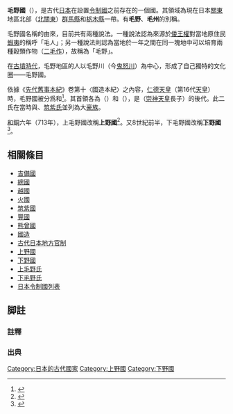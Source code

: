 '''毛野國'''（{{jpn|j = 毛野国|hg = けの の くに/け の くに|rm = Keno no kuni/Ke no kuni|kyu = 毛野國|hgt = }}），是古代[[日本|日本]]在設置[[令制國|令制國]]之前存在的一個國。其領域為現在日本[[关东地方|關東]]地區北部（[[北關東|北關東]]）[[群馬縣|群馬縣]]和[[栃木縣|栃木縣]]一帶。有'''毛野'''、'''毛州'''的別稱。

毛野國名稱的由來，目前共有兩種說法。一種說法認為來源於[[倭王權|倭王權]]對當地原住民[[蝦夷|蝦夷]]的稱呼「毛人」；另一種說法則認為當地於一年之間在同一塊地中可以培育兩種穀類作物（[[二毛作|二毛作]]），故稱為「毛野」。

在[[古墳時代|古墳時代]]，毛野地區的人以毛野川（今[[鬼怒川|鬼怒川]]）為中心，形成了自己獨特的文化圈——毛野國。

依據《[[先代舊事本紀|先代舊事本紀]]》卷第十〈國造本紀〉之內容，[[仁德天皇|仁德天皇]]（第16代[[天皇|天皇]]）時，毛野國被分爲'''{{link-ja|上毛野國|上毛野国|上毛野國}}'''和'''{{link-ja|下毛野國|下毛野国|下毛野國}}'''<ref>{{Cite book|author = [[蘇我馬子|蘇我馬子]]等|title = 先代舊事本紀|location = |publisher = [[洛陽書林|洛陽書林]]　[[前川茂右衞門|前川茂右衞門]]|date = 1644年|accessdate = 2019年3月23日|url = http://dl.ndl.go.jp/info:ndljp/pid/2563305/36|archive-date = 2019年3月23日|archive-url = https://web.archive.org/web/20190323150656/http://dl.ndl.go.jp/info:ndljp/pid/2563305/36|dead-url = no}}</ref>。其首領各為{{link-ja|上毛野國造|上毛野国造}}（{{link-ja|上毛野氏}}）和{{link-ja|下毛野國造|下毛野国造}}（{{link-ja|下毛野氏}}），是{{link-ja|豐城入彥命|豊城入彦命}}（[[崇神天皇|崇神天皇]]長子）的後代。此二氏在當時與{{link-ja|吉備氏}}、[[筑紫氏|筑紫氏]]並列為大[[豪族|豪族]]。

[[和銅|和銅]]六年（713年），上毛野國改稱'''[[上野國|上野國]]'''<ref>{{Cite book|author = [[群馬縣|群馬縣]]敎育會|title = 群馬縣史. 第1卷|location = |publisher = 群馬縣敎育會|date = 1927年|accessdate = 2019年3月23日|url = http://dl.ndl.go.jp/info:ndljp/pid/1258714/21|archive-date = 2019年3月23日|archive-url = https://web.archive.org/web/20190323150658/http://dl.ndl.go.jp/info:ndljp/pid/1258714/21|dead-url = no}}</ref>。又8世紀前半，下毛野國改稱'''[[下野國|下野國]]'''<ref>{{Cite web|url = https://www.inishie.tochigi.jp/history.html|title = とちぎの歴史|accessdate = 2019年3月23日|website = とちぎいにしえの回廊|publisher = [[栃木縣|栃木縣]]|language = ja|archive-date = 2019年3月23日|archive-url = https://web.archive.org/web/20190323150701/https://www.inishie.tochigi.jp/history.html|dead-url = no}}</ref>。

== 相關條目 ==
* [[吉備國|吉備國]]
* [[總國|總國]]
* [[越國_(日本)|越國]]
* [[火國|火國]]
* [[筑紫國|筑紫國]]
* [[豐國|豐國]]
* [[熊襲|熊曾國]]
* [[國造|國造]]
* [[古代日本地方官制|古代日本地方官制]]
* [[上野國|上野國]]
* [[下野國|下野國]]
* [[上毛野氏|上毛野氏]]
* [[下毛野氏|下毛野氏]]
* [[日本令制國列表|日本令制國列表]]

== 脚註 ==
=== 註釋 ===
{{Reflist|group="註"}}

=== 出典 ===
{{Reflist|2}}

[[Category:日本的古代國家|Category:日本的古代國家]]
[[Category:上野國|Category:上野國]]
[[Category:下野國|Category:下野國]]